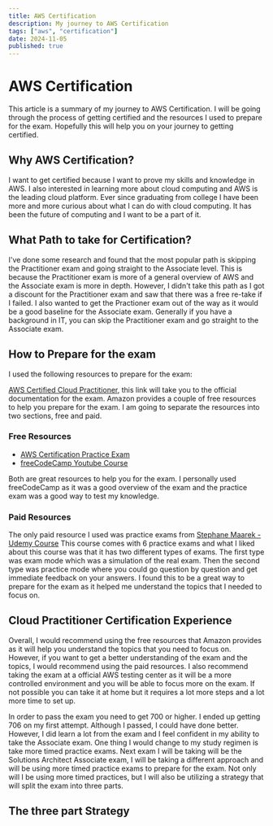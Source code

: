 ```yaml
---
title: AWS Certification
description: My journey to AWS Certification
tags: ["aws", "certification"]
date: 2024-11-05
published: true
---
```


# AWS Certification

This article is a summary of my journey to AWS Certification. I will be going through the process of getting certified and the resources I used to prepare for the exam. Hopefully this will help you on your journey to getting certified.

## Why AWS Certification?
I want to get certified because I want to prove my skills and knowledge in AWS. I also interested in learning more about cloud computing and AWS is the leading cloud platform. Ever since graduating from college I have been more and more curious
about what I can do with cloud computing. It has been the future of computing and I want to be a part of it.

## What Path to take for Certification?
I've done some research and found that the most popular path is skipping the Practitioner exam and going straight to the Associate level. This is because the Practitioner exam is more of a general overview of AWS and the Associate exam is more in depth.
However, I didn't take this path as I got a discount for the Practitioner exam and saw that there was a free re-take if I failed. I also wanted to get the Practioner exam out of the way as it would be a good baseline for the Associate exam. Generally if
you have a background in IT, you can skip the Practitioner exam and go straight to the Associate exam.

## How to Prepare for the exam

I used the following resources to prepare for the exam:

[AWS Certified Cloud Practitioner](https://aws.amazon.com/certification/certified-cloud-practitioner/), this link will take you to the official documentation for the exam. Amazon provides a couple of free resources to help you prepare for the exam.
I am going to separate the resources into two sections, free and paid.

### Free Resources

- [AWS Certification Practice Exam](https://aws.amazon.com/certification/practice/)
- [freeCodeCamp Youtube Course](https://www.youtube.com/watch?v=NhDYbskXRgc&pp=ygUVY2xvdWQgcHJhY3Rpb25lciBleGFt)

Both are great resources to help you for the exam. I personally used freeCodeCamp as it was a good overview of the exam and the practice exam was a good way to test my knowledge.

### Paid Resources

The only paid resource I used was practice exams from [Stephane Maarek - Udemy Course](https://www.udemy.com/course/practice-exams-aws-certified-cloud-practitioner)
This course comes with 6 practice exams and what I liked about this course was that it has two different types of exams. The first type was exam mode which was a simulation of the real exam.
Then the second type was practice mode where you could go question by question and get immediate feedback on your answers. I found this to be a great way to prepare for the exam as it helped me understand the topics that I needed to focus on.

## Cloud Practitioner Certification Experience
Overall, I would recommend using the free resources that Amazon provides as it will help you understand the topics that you need to focus on. However, if you want to get a better understanding of the exam and the topics, I would recommend using the paid resources.
I also recommend taking the exam at a official AWS testing center as it will be a more controlled environment and you will be able to focus more on the exam. If not possible you can take it at home but it requires a lot more steps and a lot more time to set up.

In order to pass the exam you need to get 700 or higher. I ended up getting 706 on my first attempt. Although I passed, I could have done better. However, I did learn a lot from the exam and I feel confident in my ability to take the Associate exam.
One thing I would change to my study regimen is take more timed practice exams. Next exam I will be taking will be the Solutions Architect Associate exam, I will be taking a different approach and will be using more timed practice exams to prepare for the exam.
Not only will I be using more timed practices, but I will also be utilizing a strategy that will split the exam into three parts.

## The three part Strategy

